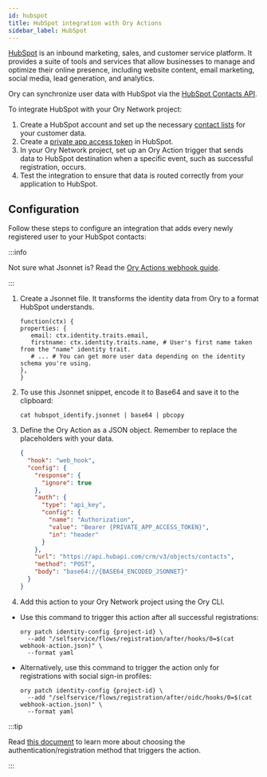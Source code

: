 ```yaml
---
id: hubspot
title: HubSpot integration with Ory Actions
sidebar_label: HubSpot
---
```


[HubSpot](https://www.hubspot.com) is an inbound marketing, sales, and customer service platform. It provides a suite of tools and
services that allow businesses to manage and optimize their online presence, including website content, email marketing, social
media, lead generation, and analytics.

Ory can synchronize user data with HubSpot via the [HubSpot Contacts API](https://developers.hubspot.com/docs/api/crm/contacts).

To integrate HubSpot with your Ory Network project:

1. Create a HubSpot account and set up the necessary
   [contact lists](https://knowledge.hubspot.com/lists/create-active-or-static-lists) for your customer data.
2. Create a [private app access token](https://developers.hubspot.com/docs/api/private-apps) in HubSpot.
3. In your Ory Network project, set up an Ory Action trigger that sends data to HubSpot destination when a specific event, such as
   successful registration, occurs.
4. Test the integration to ensure that data is routed correctly from your application to HubSpot.

## Configuration

Follow these steps to configure an integration that adds every newly registered user to your HubSpot contacts:

:::info

Not sure what Jsonnet is? Read the [Ory Actions webhook guide](../../guides/integrate-with-ory-cloud-through-webhooks.mdx).

:::

1. Create a Jsonnet file. It transforms the identity data from Ory to a format HubSpot understands.

   ```jsonnet title="./hubspot_identify.jsonnet"
   function(ctx) {
   properties: {
      email: ctx.identity.traits.email,
      firstname: ctx.identity.traits.name, # User's first name taken from the "name" identity trait.
      # ... # You can get more user data depending on the identity schema you're using.
   },
   }
   ```

2. To use this Jsonnet snippet, encode it to Base64 and save it to the clipboard:

   ```shell
   cat hubspot_identify.jsonnet | base64 | pbcopy
   ```

3. Define the Ory Action as a JSON object. Remember to replace the placeholders with your data.

   ```json title="./webhook-action.json"
   {
     "hook": "web_hook",
     "config": {
       "response": {
         "ignore": true
       },
       "auth": {
         "type": "api_key",
         "config": {
           "name": "Authorization",
           "value": "Bearer {PRIVATE_APP_ACCESS_TOKEN}",
           "in": "header"
         }
       },
       "url": "https://api.hubapi.com/crm/v3/objects/contacts",
       "method": "POST",
       "body": "base64://{BASE64_ENCODED_JSONNET}"
     }
   }
   ```

4. Add this action to your Ory Network project using the Ory CLI.

- Use this command to trigger this action after all successful registrations:

  ```shell
  ory patch identity-config {project-id} \
    --add "/selfservice/flows/registration/after/hooks/0=$(cat webhook-action.json)" \
    --format yaml
  ```

- Alternatively, use this command to trigger the action only for registrations with social sign-in profiles:

  ```shell
  ory patch identity-config {project-id} \
    --add "/selfservice/flows/registration/after/oidc/hooks/0=$(cat webhook-action.json)" \
    --format yaml
  ```

:::tip

Read [this document](../../kratos/hooks/01_configure-hooks.mdx#triggers-based-on-authentication-methods) to learn more about
choosing the authentication/registration method that triggers the action.

:::
